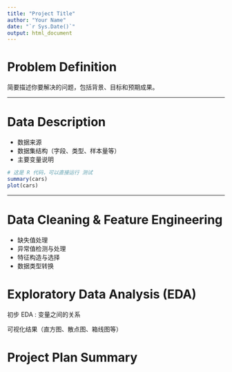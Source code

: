 ```yaml
---
title: "Project Title"
author: "Your Name"
date: "`r Sys.Date()`"
output: html_document
---
```


# Problem Definition

简要描述你要解决的问题，包括背景、目标和预期成果。

---

# Data Description

- 数据来源
- 数据集结构（字段、类型、样本量等）
- 主要变量说明

```r
# 这是 R 代码，可以直接运行 测试
summary(cars)
plot(cars)
```
---

# Data Cleaning & Feature Engineering

- 缺失值处理
- 异常值检测与处理
- 特征构造与选择
- 数据类型转换


# Exploratory Data Analysis (EDA)
初步 EDA : 变量之间的关系

可视化结果（直方图、散点图、箱线图等）

# Project Plan Summary